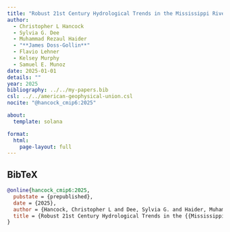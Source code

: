```yaml
---
title: "Robust 21st Century Hydrological Trends in the Mississippi River Basin From CMIP6: West-Gets-Drier, East-Gets-Wetter"
author:
  - Christopher L Hancock
  - Sylvia G. Dee
  - Muhammad Rezaul Haider
  - "**James Doss-Gollin**"
  - Flavio Lehner
  - Kelsey Murphy
  - Samuel E. Munoz
date: 2025-01-01
details: ""
year: 2025
bibliography: ../../my-papers.bib
csl: ../../american-geophysical-union.csl
nocite: "@hancock_cmip6:2025"

about:
  template: solana

format:
  html:
    page-layout: full
---
```


## BibTeX

```bibtex
@online{hancock_cmip6:2025,
  pubstate = {prepublished},
  date = {2025},
  author = {Hancock, Christopher L and Dee, Sylvia G. and Haider, Muhammad Rezaul and Doss-Gollin, James and Lehner, Flavio and Murphy, Kelsey and Munoz, Samuel E.},
  title = {Robust 21st Century Hydrological Trends in the {{Mississippi River}} Basin from {{CMIP6}}: West-Gets-Drier, East-Gets-Wetter},
}
```